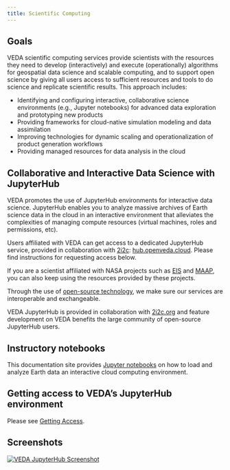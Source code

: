 ```yaml
---
title: Scientific Computing
---
```


## Goals

VEDA scientific computing services provide scientists with the resources they need to develop (interactively) and execute (operationally) algorithms for geospatial data science and scalable computing, and to support open science by giving all users access to sufficient resources and tools to do science and replicate scientific results. This approach includes:

* Identifying and configuring interactive, collaborative science environments (e.g., Jupyter notebooks) for advanced data exploration and prototyping new products
* Providing frameworks for cloud-native simulation modeling and data assimilation
* Improving technologies for dynamic scaling and operationalization of product generation workflows
* Providing managed resources for data analysis in the cloud


## Collaborative and Interactive Data Science with JupyterHub

VEDA promotes the use of JupyterHub environments for interactive data science. JupyterHub enables you to analyze massive archives of Earth science data in the cloud in an interactive environment that alleviates the complexities of managing compute resources (virtual machines, roles and permissions, etc).

Users affiliated with VEDA can get access to a dedicated JupyterHub service, provided in collaboration with [2i2c](https://2i2c.org/): [hub.openveda.cloud](https://hub.openveda.cloud/). Please find instructions for requesting access below.

If you are a scientist affiliated with NASA projects such as [EIS](https://eis.smce.nasa.gov/about.html) and [MAAP](https://ops.maap-project.org), you can also keep using the resources provided by these projects.

Through the use of [open-source technology](../../open-source-ecosystem/index.qmd), we make sure our services are interoperable and exchangeable.

VEDA JupyterHub is provided in collaboration with [2i2c.org](https://2i2c.org/) and feature development on VEDA benefits the large community of open-source JupyterHub users.


## Instructory notebooks

This documentation site provides [Jupyter notebooks](/notebooks/index.qmd) on how to load and analyze Earth data an interactive cloud computing environment.


## Getting access to VEDA's JupyterHub environment {#access}

Please see [Getting Access]().


## Screenshots

[![VEDA JupyterHub Screenshot](images/analytics-platform.png)](https://hub.openveda.cloud)